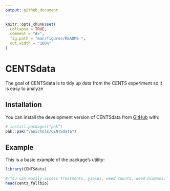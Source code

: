```yaml
---
output: github_document
---
```


<!-- README.md is generated from README.Rmd. Please edit that file -->

```r
knitr::opts_chunk$set(
  collapse = TRUE,
  comment = "#>",
  fig.path = "man/figures/README-",
  out.width = "100%"
)
```

# CENTSdata

The goal of CENTSdata is to tidy up data from the CENTS experiment so it is easy to analyze

## Installation

You can install the development version of CENTSdata from [GitHub](https://github.com/) with:

``` r
# install.packages("pak")
pak::pak("vanichols/CENTSdata")
```

## Example

This is a basic example of the package's utility:

```r
library(CENTSdata)

#-You can easily access treatments, yields, weed counts, weed biomass, etc.
head(cents_fallbio)



```

